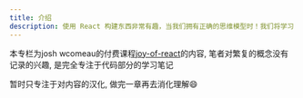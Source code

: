 ```yaml
---
title: 介绍
description: 使用 React 构建东西非常有趣，当我们拥有正确的思维模型时！我们将学习 React 的真实工作原理，并利用它构建出精彩、强大、可访问的用户界面。
---
```


本专栏为josh wcomeau的付费课程[joy-of-react](https://courses.joshwcomeau.com/joy-of-react)的内容, 笔者对繁复的概念没有记录的兴趣, 是完全专注于代码部分的学习笔记

暂时只专注于对内容的汉化, 做完一章再去消化理解😄
